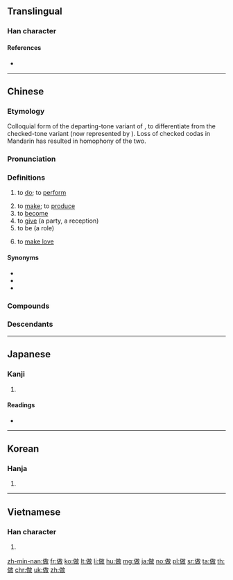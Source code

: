 {{also|作}}
==Translingual==

===Han character===
{{Han char|rn=9|rad=人|as=09|sn=11|four=28240|canj=OJRK|ids=⿰亻故}}

====References====
* {{Han ref|kx=0110.290|dkj=00861|dj=0236.130|hdz=10186.180|uh=505A|ud=20570|bh=B0B5|bd=45237}}

----

==Chinese==
{{zh-forms}}

===Etymology===
Colloquial form of the departing-tone variant of {{ltc-l|作|to do|id=2}}, to differentiate from the checked-tone variant (now represented by {{lang|zh|作}}). Loss of checked codas in Mandarin has resulted in homophony of the two.

===Pronunciation===
{{zh-pron
|m=zuò
|ma=y
|c=zou6
|h=pfs=cho
|mn=chò/chòe
|w=2tsu
|mc=y
|oc=y
|cat=v
}}

===Definitions===
{{zh-hanzi}}

# to [[do]]; to [[perform]]
#: {{zh-x|你 在 做 什麼？|What are you '''doing'''?}}
#: {{zh-x|你 做 緊 乜嘢 呀？|What are you '''doing'''?|C-GZ}}
# to [[make]]; to [[produce]]
# to [[become]]
# to [[give]] (a party, a reception)
# to be (a role)
#: {{zh-x|做賊|to thieve}}
#: {{zh-x|做客|to be a guest/visitor}}
# {{lb|zh|euphemism}} to [[make love]]

====Synonyms====
* {{zh-l|作}}
* {{zh-l|辦}}
* {{zh-l|幹}}

===Compounds===
{{zh-der|做愛|做伴|做操|做東|做法|做工|做鬼|做鬼臉|做活|做客|做禮拜|做買賣|做滿月|做媒|做夢|做圈套|做人|做聲|做生日|做生意|做事|做手腳|做壽|做文章|做戲|做秀|做學問|做賊心虛|做針線|做主|做作|不做聲|不做肉|伏低做小|作做|便做|便做到|便做道|倣做|假戲真做|做一路|做七|做三日|做下|做下來|做不是|做人家|做人情|做人處事|做保|做倒包|做光|做公的|做出事來|做出場|做分上|做到|做功果|做功課|做嘴臉|做大|做大頭|做好事|做好做惡|做好做歉|做好做歹|做好看|做孝|做官|做小|做小伏低|做尾巴|做屏風|做工夫|做幌子|做廣告|做引線|做張做勢|做張做智|做張做致|做後門|做得|做得了|做我不著|做手|做掉|做排場|做春夢|做朝|做東道|做格|做案|做樁|做歉做好|做死|做法子|做派|做牌|做牛做馬|做牽頭|做甚|做生|做生活|做百日|做的個|做眉眼|做眼|做眼色|做神做鬼|做空頭|做節|做線|做翻|做胚|做腔|做腔作勢|做腳|做臉|做臉兒|做莊|做菜|做處|做親|做道場|做道理|做道路|做門戶|做面子|做面皮|做頭|做飯|光說不做|兩頭做大|叫做|啞子做夢|喬做胡為|大做文章|好人難做|好吃懶做|小題大做|巴家做活|幹家做活|愛親做親|把做|捉班做勢|推聾做啞|敢做敢當|更做|更做到|更做道|服低做小|歹做出|毫不做作|沒做擺佈|沒做道理|潑做|當做|白做|看事做事|緊差緊做|胡做喬為|蠻做|訂做|說做就做|說到做到|貪吃懶做|身做身當|重新做人|麻做一團}}

===Descendants===
{{CJKV||さ|주|tố}}

{{zh-cat|Beginning}}

----

==Japanese==

===Kanji===
{{ja-kanji|grade=|rs=人09}}

# {{defn|lang=ja|sort=人09}}

====Readings====
* {{ja-readings|on=[[さく]] (saku), [[さ]] (sa)|kun=[[つくる]] (tsukuru), [[なす]] (nasu)}}

----

==Korean==

===Hanja===
{{ko-hanja|hangeul=[[주]], [[자]]|rv=ju, ja|mr=chu, cha}}

# {{defn|lang=ko|sort=人09}}

----

==Vietnamese==

===Han character===
{{vi-hantu|[[tố]]|rs=人09}}

# {{defn|lang=vi|sort=人09}}

[[zh-min-nan:做]]
[[fr:做]]
[[ko:做]]
[[lt:做]]
[[li:做]]
[[hu:做]]
[[mg:做]]
[[ja:做]]
[[no:做]]
[[pl:做]]
[[sr:做]]
[[ta:做]]
[[th:做]]
[[chr:做]]
[[uk:做]]
[[zh:做]]